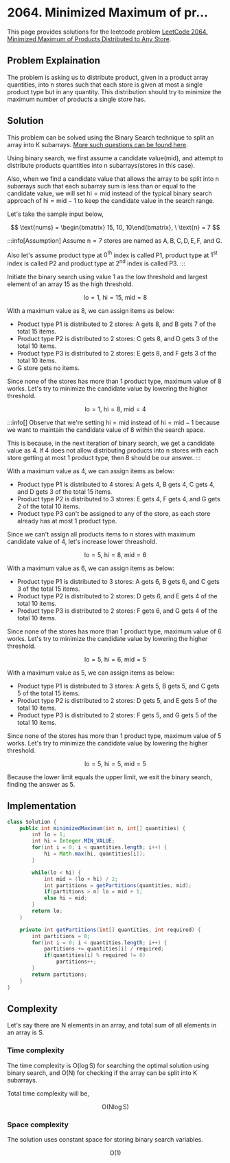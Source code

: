 
# 2064. Minimized Maximum of pr...

This page provides solutions for the leetcode problem [LeetCode 2064. Minimized Maximum of Products Distributed to Any Store](https://leetcode.com/problems/minimized-maximum-of-products-distributed-to-any-store).


## Problem Explaination 

The problem is asking us to distribute product, given in a product array $\text{quantities}$, into $\text{n}$ stores such that each store is given at most a single product type but in any quantity. This distribution should try to minimize the maximum number of products a single store has.
 

## Solution

This problem can be solved using the Binary Search technique to split an array into $\text{K}$ subarrays. [More such questions can be found here](/binary-search/split-array-into-k-subarrays).

Using binary search, we first assume a candidate value($\text{mid}$), and attempt to distribute products quantities into $\text{n}$ subarrays(stores in this case).

Also, when we find a candidate value that allows the array to be split into $\text{n}$ subarrays such that each subarray sum is less than or equal to the candidate value, we will set $\text{hi} = \text{mid}$ instead of the typical binary search approach of $\text{hi} = \text{mid} - 1$ to keep the candidate value in the search range.

Let's take the sample input below,

$$
\text{nums} = \begin{bmatrix} 15, 10, 10\end{bmatrix},  \ \text{n} = 7
$$

:::info[Assumption]
Assume $\text{n} = 7$ stores are named as $\text{A}, \text{B}, \text{C}, \text{D}, \text{E}, \text{F}$, and $\text{G}$. 

Also let's assume product type at $0^{\text{th}}$ index is called $\text{P}1$, product type at $1^{\text{st}}$ index is called $\text{P}2$ and product type at $2^{\text{nd}}$ index is called $\text{P}3$. 
:::

Initiate the binary search using value $1$ as the low threshold and largest element of an array $15$ as the high threshold.

$$
\text{lo} = 1, \ \text{hi} = 15, \ \text{mid} = 8
$$

With a maximum value as $8$, we can assign items as below: 

- Product type $\text{P}1$ is distributed to $2$ stores: $\text{A}$ gets $8$, and $\text{B}$ gets $7$ of the total $15$ items.
- Product type $\text{P}2$ is distributed to $2$ stores: $\text{C}$ gets $8$, and $\text{D}$ gets $3$ of the total $10$ items.
- Product type $\text{P}3$ is distributed to $2$ stores: $\text{E}$ gets $8$, and $\text{F}$ gets $3$ of the total $10$ items.
- $\text{G}$ store gets no items.

Since none of the stores has more than $1$ product type, maximum value of $8$ works. Let's try to minimize the candidate value by lowering the higher threshold.


$$
\text{lo} = 1, \ \text{hi} = 8, \ \text{mid} = 4
$$

:::info[]
Observe that we're setting $\text{hi} = \text{mid}$ instead of $\text{hi} = \text{mid} - 1$ because we want to maintain the candidate value of $8$ within the search space.

This is because, in the next iteration of binary search, we get a candidate value as $4$. If $4$ does not allow distributing products into $\text{n}$ stores with each store getting at most $1$ product type, then $8$ should be our answer.
:::

With a maximum value as $4$, we can assign items as below: 

- Product type $\text{P}1$ is distributed to $4$ stores: $\text{A}$ gets $4$, $\text{B}$ gets $4$, $\text{C}$ gets $4$, and $\text{D}$ gets $3$ of the total $15$ items.
- Product type $\text{P}2$ is distributed to $3$ stores: $\text{E}$ gets $4$, $\text{F}$ gets $4$, and $\text{G}$ gets $2$ of the total $10$ items.
- Product type $\text{P}3$ can't be assigned to any of the store, as each store already has at most $1$ product type.

Since we can't assign all products items to $\text{n}$ stores with maximum candidate value of $4$, let's increase lower threashold.

$$
\text{lo} = 5, \ \text{hi} = 8, \ \text{mid} = 6
$$

With a maximum value as $6$, we can assign items as below: 

- Product type $\text{P}1$ is distributed to $3$ stores: $\text{A}$ gets $6$, $\text{B}$ gets $6$, and $\text{C}$ gets $3$ of the total $15$ items.
- Product type $\text{P}2$ is distributed to $2$ stores: $\text{D}$ gets $6$, and $\text{E}$ gets $4$ of the total $10$ items.
- Product type $\text{P}3$ is distributed to $2$ stores: $\text{F}$ gets $6$, and $\text{G}$ gets $4$ of the total $10$ items.

Since none of the stores has more than $1$ product type, maximum value of $6$ works. Let's try to minimize the candidate value by lowering the higher threshold.


$$
\text{lo} = 5, \ \text{hi} = 6, \ \text{mid} = 5
$$

With a maximum value as $5$, we can assign items as below: 

- Product type $\text{P}1$ is distributed to $3$ stores: $\text{A}$ gets $5$, $\text{B}$ gets $5$, and $\text{C}$ gets $5$ of the total $15$ items.
- Product type $\text{P}2$ is distributed to $2$ stores: $\text{D}$ gets $5$, and $\text{E}$ gets $5$ of the total $10$ items.
- Product type $\text{P}3$ is distributed to $2$ stores: $\text{F}$ gets $5$, and $\text{G}$ gets $5$ of the total $10$ items.

Since none of the stores has more than $1$ product type, maximum value of $5$ works. Let's try to minimize the candidate value by lowering the higher threshold.

$$
\text{lo} = 5, \ \text{hi} = 5, \ \text{mid} = 5
$$

Because the lower limit equals the upper limit, we exit the binary search, finding the answer as $5$.


## Implementation

<Tabs>
  <TabItem value="Java" label="Java" default>

```java
class Solution {
    public int minimizedMaximum(int n, int[] quantities) {
        int lo = 1;
        int hi = Integer.MIN_VALUE;
        for(int i = 0; i < quantities.length; i++) {
            hi = Math.max(hi, quantities[i]);
        }

        while(lo < hi) {
            int mid = (lo + hi) / 2;
            int partitions = getPartitions(quantities, mid);
            if(partitions > n) lo = mid + 1;
            else hi = mid;
        }
        return lo;
    }

    private int getPartitions(int[] quantities, int required) {
        int partitions = 0;
        for(int i = 0; i < quantities.length; i++) {
            partitions += quantities[i] / required;
            if(quantities[i] % required != 0) 
                partitions++;           
        }
        return partitions;
    }
}
```
</TabItem>
</Tabs>

## Complexity 

Let's say there are $\text{N}$ elements in an array, and total sum of all elements in an array is $\text{S}$.

### Time complexity 

The time complexity is $\text{O}(\log \text{S})$ for searching the optimal solution using binary search, and $\text{O}(\text{N})$ for checking if the array can be split into $\text{K}$ subarrays. 

Total time complexity will be, 

$$
\text{O}(\text{N} \log \text{S})
$$



### Space complexity

The solution uses constant space for storing binary search variables.

$$
\text{O}(1)
$$

